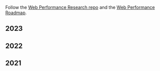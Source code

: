 <div class="tags">

Follow the [Web Performance Research repo](https://github.com/imteekay/web-performance-research) and the [Web Performance Roadmap](/web-performance-roadmap).

## 2023

<ul>
  <PostAndDate
    date="2023-03-12"
    title="The Evolution of React Rendering Architectures & Web Performance"
    url="/the-evolution-of-react-rendering-architectures-and-web-performance"
  />
  <PostAndDate
    date="2023-02-02"
    title="Webpack Bundle Splitting & Browser Caching"
    url="/webpack-bundle-splitting-and-browser-caching"
  />
</ul>

## 2022

<ul>
  <PostAndDate
    date="2022-09-12"
    title="Web performance, code splitting strategies, and a React case study"
    url="/web-performance-code-splitting-strategies-and-react-applications"
  />
  <PostAndDate
    date="2022-09-11"
    title="Why Web Performance"
    url="/why-web-performance"
  />
  <PostAndDate
    date="2022-08-15"
    title="Profiling & Optimizing the runtime web performance with the DevTools
    Performance
    tab"
    url="/profiling-and-optimizing-the-runtime-performance-with-the-devtools-performance-tab"
  />
  <PostAndDate
    date="2022-07-06"
    title="Writing a Memoization Function from
    Scratch"
    url="/writing-a-memoization-function-from-scratch"
  />
</ul>

## 2021

<ul>
  <PostAndDate
    date="2021-01-21"
    title="Optimizing the Performance of a React Progressive Web
    App"
    url="/optimizing-the-performance-of-a-react-progressive-web-app"
  />
  <PostAndDate
    date="2021-01-19"
    title="Performance: Prefetch Next Page
    Chunk"
    url="/performance-prefetch-next-pages-chunks"
  />
</ul>

</div>
